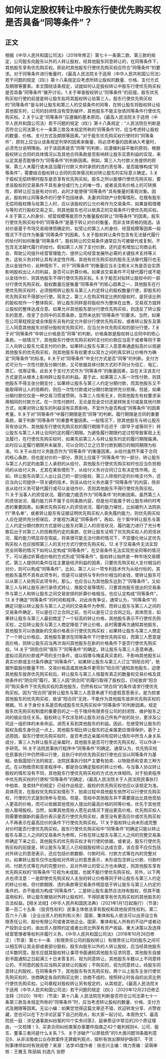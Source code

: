 # 如何认定股权转让中股东行使优先购买权是否具备“同等条件”？
## 正文
根据《中华人民共和国公司法》（2018年修正）第七十一条第二款、第三款的规定，公司股东向股东以外的人转让股权，经其他股东同意转让的，在同等条件下，其他股东享有优先购买权。即此时其他股东行使优先购买权应符合“同等条件”的要求。对于同等条件进行衡量时，《最高人民法院关于适用〈中华人民共和国公司法〉若干问题的规定（四）》第十八条规定应考虑所转让股权的数量、价格、支付方式及期限等要素。本文围绕该条规定，试就如何认定股权转让中股东行使优先购买权是否具备“同等条件”展开讨论。1.关于审查股权转让“同等条件”的前提。股东优先购买权行使的前提是转让股东拟将其股权转让给第三人。股东行使优先购买权的“同等条件”是与转让股东和第三人的交易条件的同等，在转让股东将股权转让给其他股东时，公司的封闭性没有受到破坏，其他股东不能主张依同等条件行使优先购买权。2.关于认定“同等条件”应遵循的基本原则。《最高人民法院关于适用〈中华人民共和国公司法〉若干问题的规定（四）》第十八条规定：“人民法院在判断是否符合公司法第七十一条第三款及本规定所称的‘同等条件’时，应当考虑转让股权的数量、价格、支付方式及期限等因素。”对于股东优先购买权行使时的“同等条件”，原则上应当以该条规定列举的因素来衡量，将必须考量的因素纳入考量时，必须充分说明理由。对于该因素是否“同等”的判断，应遵循利益平衡的原则，根据股权转让合同的具体情况以及其他合同条款是否影响转让股东实质利益的实现，来认定其是否能够作为“同等条件”的判断因素。例如，第三人为付款义务提供的担保、第三人未履行或未适当履行付款义务时承担的违约责任等，是否能够构成“同等条件”，需要结合股权转让合同的具体情况和对转让股东的实际意义确定。3.关于股权无偿转移时股东是否享有优先购买权。股东之所以能够行使优先购买权，要求该股权的交易条件不具有身份或行为上的唯一性，或者说具有价格上的可转换性，即转让应当是有对价的，此时才能使得“同等条件”具有衡量的客观对象。因此，股权转让同等条件的行使不包括继承、夫妻共同财产分割等情形。在既有股东无偿将股权赠与给第三人时，应以该股权的公允价格作为交易条件。如果是假借赠与等形式行股权交易之实，则其他股东也可以依真正的交易条件行使优先购买权。4.关于第三人的身份、经营规模等能否作为衡量股权转让“同等条件”的因素。股东行使优先购买权中的“同等条件”是基于转让对价的衡量，而非主体资格的挑选。该对价是基于市场交易规律而确定的，拟受让的第三人的身份、经营规模等因素一般情况下不应作为衡量“同等条件”的因素。5.关于股权转让条件包含有无法替代履行的给付时如何衡量“同等条件”。股权转让的交易条件通常应为可被替代或复制，不包含无法替代履行的给付。假如第三人除了支付价款，还约定有增加公司商业机会、帮助公司提升经营管理能力、提供公司经营发展所必需的关键技术支持等义务，这些义务对转让具有决定性作用，其他有优先购买权的股东无法替代履行也无法以金钱作价，此种情形下，对于“同等条件”的衡量应当关注相关义务是否会实质影响股权出让人的利益，是否可以折算价格。如果该交易条件不可替代履行或不能以金钱作价，则其他股东不得行使优先购买权。6.关于能否对拟转让股权中的一部分行使优先购买权。股权数量应是衡量“同等条件”的核心因素之一，其他股东在行使优先购买权时，必须按照转让股东与第三人约定转让的股权数量行使，即股东的优先购买权不得部分行使。简言之，第三人在购买特定比例的股权时，是将该比例的股权视作一个整体购买，转让股东同样是将股权作为整体在出售，交易双方就转让股权的整体达成合意。如果允许其他股东部分行使优先购买权，则违反了转让股东的意思，改变了合同中的实质条款，显然未达到“同等条件”的要求。当然，如果在公司章程规定或全体股东另有约定允许部分行使优先购买权，或者转让股东及第三人同意其他股东对部分股权优先购买时，应当允许优先购买权的部分行使。7.关于对“同等条件”中转让价格是否“同等”的判断。价格条款是股权转让合同中的核心条款。一般情况下，其他股东行使优先购买权时支付的价款应当高于或者等同于第三人向转让股东允诺支付的价款。如果转让股东与第三人恶意串通虚拟高价以规避其他股东的优先购买权，则其他股东有权要求以双方之间的真实转让价格作为确定“同等条件”的标准。8.关于对“同等条件”中支付方式是否“同等”的判断。支付方式可分为一次性付款及分期付款，又可依据具体付款方式的不同分为信汇、电汇、票汇、信用证等。此处关于支付方式作为“同等条件”的衡量因素，旨在关注该支付方式是否从根本上影响转让股东的利益。基于此，如果第三人系一次性付款，则其他股东不得主张分期支付；如果转让股东与第三人约定分期付款，而其他股东又不能取得转让人的信赖的，则应一次性付款或对分期付款提供充分担保。但是，如果分期付款仅仅是一种交易习惯或惯例，与第三人信用无关，则其他股东有权要求采用相同的付款方式。在一次性付款时，无论是现金交付还是转账支付或是其他付款方式，如果对转让股东的利益没有实质影响，不宜作为是否构成“同等条件”的因素考量。9.关于对“同等条件”中履行期限是否“同等”的判断。履行期限是合同的重要条款，属于判断“同等条件”的重要考量因素。一般情况下，除其他股东与转让股东另有协议外，其他股东行使优先购买权的履行期限不应迟于（即早于或等同于）转让股东与第三人转让合同约定的履行期限。为避免履行期限约定过短导致客观上无法履行，在行使优先购买权时，如果先前第三人与转让股东约定的履行期限届满，此时应认定履行期限并未届至，可以合同订立之日至付款到期日的相同期限为标准。10.关于从给付义务能否作为“同等条件”的衡量因素。从给付虽然不属于合同的核心条款，但也是对价的一部分，原则上应属于“同等条件”的一部分，转让股东与第三人约定的由第三人承担的从给付，其他股东行使优先购买权时也应当负担相同的从给付义务，尤其在某些情形下，从给付义务对合同订立有决定性作用。比如，转让股东向第三人出让自己的一部分股权，第三人除按约定的价格支付外，还应当向公司提供一项关键的技术，则该从给付义务亦属于“同等条件”的内容，除非该从给付义务可替代履行或可以金钱作价，否则其他股东不得行使优先购买权。11.关于当事人的资信状况、履约能力能否作为“同等条件”的判断因素。虽然第三人的资信状况、履约能力并不属于合同条款内容，但是也可能属于转让股东缔约时考虑的重要因素。如果优先购买权人的资信状况、履约能力堪忧，比如被列入法院执行“黑名单”，或者转让股东有证据证明优先购买权人丧失履约能力，则优先购买权人应在提供充分担保后，才能视为满足“同等条件”。再如，在个案中转让股东与第三人约定分期付款的方式是转让股东对第三人的资信状况、履约能力进行了充分考察后出于对第三人的信赖而约定的条款，在转让股东证明了优先购买权人的资信状况、履约能力明显存在瑕疵，将来很可能无法付款的情况下，不宜僵化地认定优先购买权人也应按照第三人的支付方式行使优先购买权。12.关于交易条件无法实现完全同等的情况下如何认定构成“同等条件”。在交易条件无法实现完全同等的情况下，可以通过折算成价格的方式形成“同等条件”。股权转让始终是一种市场交易模式，第三人提供的条件往往主要是经济利益的因素，只要优先购买权人支付相当的对价，则可以构成“同等条件”。比如，第三人以一项专利技术作为从给付标的，其他股东虽然不具有此项专利，但是可以提供与专利作价相当的金钱，使转让股东可以从第三人处购买此项专利，那么，也应当认为其他股东达到了“同等条件”。又如第三人与转让股东进行承债式转让、换股交易等情形，只要其他股东提出的交易条件与第三人和转让股东之间交易安排的折算价格相当，也应认定构成“同等条件”。13.关于确定“同等条件”的时间和程序。对此尚有争议，通常认为，“同等条件”的确定只能以转让股东与第三人之间的交易条件为参照，而转让股东与第三人之间的交易条件确定，可以是在订立合同之前，也可以是在订立合同之后。具体而言，如果转让股东与第三人最初商定了一个较高的转让价格，其他股东表示不行使优先购买权，之后转让股东与第三人商定降低了转让价格，此时需要再次通知其他股东，其他股东可以依据新的交易价格表示行使优先购买权；如果转让股东与第三人商定了一个转让价格后，其他股东要求在同等条件下行使优先购买权，而第三人愿意提高价格，则转让股东应当再次询问其他股东在新的价格条件下是否行使优先购买权。14.关于“阴阳合同”情形下“同等条件”的确定。转让股东与第三人恶意串通，虚拟过高的价款或严苛的支付条件，或以假赠与掩盖真买卖的，不影响其他股东以真实价款或支付条件确定“同等条件”。如果转让股东与第三人订立“阴阳合同”，依据所载股份数量不符、交易价格高或其他条件更苛刻“阳合同”通知其他股东，迫使其他股东放弃优先购买权后，转让股东与第三人按载有真正的数量和交易价格及其他条件的“阴合同”履行，第三人因“阴合同”的履行取得了股权后，已经放弃“阳合同”购买条件下优先购买权的其他股东，仍然有权以“阴合同”的条件请求行使优先购买权。因为“阳合同”是转让股东与第三人恶意串通下的虚假意思表示，是为损害其他股东的优先购买权，故该“阳合同”无效，不能作为其他股东放弃优先购买权的根据。15.关于身份关系是否构成股东优先购买权中“同等条件”的判断因素。规定股东优先购买权制度的重要目的之一在于维持有限责任公司的封闭性、维护股东之间的彼此信任关系。股权转让不仅涉及转让股东对自己所有产权的处分，更涉及公司这一组织体的未来命运，进而关系到其他股东的利益。因此，在继受转让股东的股权及股东身份这一点上，其他股东相比转让股东的近亲属更应值得保护。基于上述原因，股东行使优先购买权时，是否考虑近亲属间有偿转让情形中所含人身关系成分，第三人为转让股东近亲属时，其他股东是否可行使优先购买权，可以作进一步研究。16.关于法院民事执行程序中“同等条件”的确定。通常认为，优先购买权在民事执行中仍然得以行使，且执行中的优先购买权行使也应当以同等条件为基础。依我国现行法的规定，法院民事执行财产主要有拍卖、以物抵债和变卖三种方式。在以物抵债和变卖程序中，都是协议确定股权的转让价格，与当事人协议转让股权的情形没有不同，其他股东行使优先购买权的方式也大体相同。对于拍卖程序中优先购买权的行使和“同等条件”的确定，《最高人民法院关于人民法院民事执行中拍卖、变卖财产的规定》已经作出规定，股权的优先购买权也应以该规定为准。具体而言，在股权优先购买权情形下，拍卖过程中其他股东依然可以行使优先购买权，行使的方式是到场参与竞拍。但是，竞拍中其他股东并不需要提出比其他竞拍人更高的价格，而可以依据其他竞拍人提出的最高价格的同等价格，优先于其他竞拍人取得股权。当然，如果其他竞拍人愿在此情况下提出更高价格，优先购买权人则需要依据新的最高价表示是否行使优先购买权，直至没有更高应价或优先购买权人不再表示在最高应价的条件下行使优先购买权。17.关于股权转让尚未形成完整对价时能否行使优先购买权。股东行使优先购买权中“同等条件”的确定只能以转让股东与第三人之间的交易条件为参照，只有在转让股东与第三人之间的完整交易条件确定下来之后，其他股东的优先购买权才有行使的依据。或者说，股东行使优先购买权的前提是，转让股东与第三人已经就股权转让达成合意，该合意不应仅包括对外转让的意思表示，还应包括价款数额、付款时间、付款方式等在内的完整对价。如果转让股东仅作出股权对外转让的意思表示，未形成包含转让价款、付款时间、付款方式等在内的完整对价，且对外转让的受让方也未确定，则其他股东享有优先购买权的“同等条件”可视为未成就，也就不能行使优先购买权。另外，以下两点也须注意：一是即使优先购买权人主张的转让价格等同于转让股东与第三人约定的转让价格，但付款期限、违约条款等交易条件明显低于转让股东与第三人约定的条件的，亦不能视为构成“同等条件”。二是转让股东虽然合法持有股权，但其不能滥用权利，转让股东撤销对外转让股权时，不得损害享有优先购买权的其他股东的合法权益。【相关法规】《中华人民共和国民法典》（2021年1月1日起施行）（节录）第一百二十五条  〔投资性权利〕民事主体依法享有股权和其他投资性权利。第二百六十八条  〔企业出资人的权利和义务〕国家、集体和私人依法可以出资设立有限责任公司、股份有限公司或者其他企业。国家、集体和私人所有的不动产或者动产投到企业的，由出资人按照约定或者出资比例享有资产收益、重大决策以及选择经营管理者等权利并履行义务。《中华人民共和国公司法》（2018年10月26日修正）（节录）第七十一条  〔有限责任公司的股权转让〕有限责任公司的股东之间可以相互转让其全部或者部分股权。股东向股东以外的人转让股权，应当经其他股东过半数同意。股东应就其股权转让事项书面通知其他股东征求同意，其他股东自接到书面通知之日起满三十日未答复的，视为同意转让。其他股东半数以上不同意转让的，不同意的股东应当购买该转让的股权；不购买的，视为同意转让。经股东同意转让的股权，在同等条件下，其他股东有优先购买权。两个以上股东主张行使优先购买权的，协商确定各自的购买比例；协商不成的，按照转让时各自的出资比例行使优先购买权。公司章程对股权转让另有规定的，从其规定。《最高人民法院关于适用〈中华人民共和国公司法〉若干问题的规定（四）》（2020年12月23日修正  法释〔2020〕18号）（节录）第十八条  人民法院在判断是否符合公司法第七十一条第三款及本规定所称的“同等条件”时，应当考虑转让股权的数量、价格、支付方式及期限等因素。无讼小编：如果您觉得这篇文章还不错，欢迎转发分享、点赞收藏，您也可以在下方评论区留下自己的观点，和大家一起讨论。本周热文1、最高院民一庭：涉交通事故纠纷案的10个实务问答2、庭审质证中常见的20个质证理由，一文梳理！3、买卖合同纠纷类案办案要件指南之42个裁判规则4、公司、股东、董事三者间是什么关系？5、关于涉破产“以房抵债”的5大类问题18条裁判意见6、从非法吸收公众存款案件无罪裁判观点，探析有效出罪辩护路径7、干货：刑事律师如何有效阅卷？来源：法学45度作者：徐忠兴主编：靖力责编：梁萌审核：王雅玉 陈丽娟 刘逸凡 张野